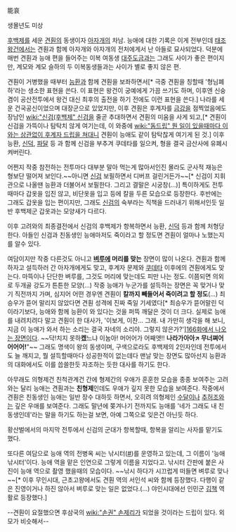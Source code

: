 能哀

생몰년도 미상

[[후백제]]를 세운 [[견훤]]의 동생이자 [[아자개]]의 차남. 능애에 대한 기록은 이게 전부인데 [[태조 왕건]]에서는 견훤과 함께 아자개와 아자개의 전처에게서 난 아들로 묘사되었다. 덕분에 매번 견훤과 능애 편을 들어주는 이복 여동생 [[대주도금]]과는 그래도 사이가 좋은 편이지만, 계모와 계모 슬하의 두 이복동생들과는 사이가 별로 좋지 않은 편.

견훤이 거병했을 때부터 [[능환]]과 함께 견훤을 보좌하면서[* 극중 견훤을 칭할때 '형님폐하'라는 생소한 표현을 쓴다. 이 표현은 왕건이 궁예에게 가끔 쓰기도 하며, 이후엔 신숭겸이 공산전투에서 왕건 대신 최후의 출전을 하기 전에도 이런 표현을 쓴다.] 나라를 세운 건국공신이었으며 대장군으로 있었지만, 이후 견훤은 후계자를 [[금강]]을 점찍었음에도 장남인 [[wiki:"신검(후백제" 신검]]을 줄곧 추대하면서 견훤의 미움을 사게 되고,[* 견훤이 신검을 가뜩이나 탐탁치 않게 여기는데, 이 와중에 [[wiki:"돔드립" 뭔 일이 있을때마다 이와는 상관없이 후계자 드립을 쳐대니]] 견훤이 능애도 같이 탐탁찮게 여기게 된 것.] 이후 능환, [[신덕]], [[파달]] 등 과 함께 신검을 부추겨 쿠데타를 일으켜, 형을 결국 금산사에 유폐시켜버린다.

어쩐지 작중 참전하는 전투마다 대부분 말아 먹는게 많아서인진 몰라도 군사적 재능은 형보단 떨어져 보인다.~~아니면 [[신검]] 보필하면서 디버프 걸린거든가~~[* 신검이 지휘관으로 나올땐 능환과 더불어서 보필한다. 그리고 결말은 시궁창(...)] 특이하게도 전투때마다 갑옷을 입진 않고, 비단옷을 입고 등에 칼을 두른 모습으로 등장한다. 후반에는 그래도 갑옷을 입는 편이지만, 그래도 [[황제|신검]]의 숙부라는 직책을 드러내기 위해서인듯 일반 후백제군 갑옷과는 모양새가 다르다.

이후 고려와의 최종결전에서 신검의 후백제가 항복하면서 능환, [[신덕]] 등과 함께 처형당한다. 아들인 신검과 친동생인 능애마저도 죽이라고 할 정도면 견훤이 얼마나 노했는지를 알수 있다.

여담이지만 작중 다른것도 아니고 '''[[벼루]]에 머리를 맞는''' 장면이 많이 나온다. 견훤과 함께 하자고 설득하러 간 아자개에게도 맞고, 후계자 문제와 [[쿠데타]] 이후에의 견훤에게도 맞는다. 마뜩이나 단단한 벼루를, 그것도 머리에 맞는데도 피만 나는 정도. 이쯤되면 의외로 두개골 강도가 튼튼한 모양(...) 작중 능애가 누군가를 설득하는 장면은 꼭 맞거나 맞기 직전까지 가며, 심지어 어떤 경우엔 견훤이 '''칼까지 빼들어서 죽이려고 할 정도'''(...) 최승우가 뜯어 말리지 않았다면 견훤 성격에 진짜 죽일 기세였다[* 최승우가 뜯어말린 덕이라기보다, 능애와 함께 능환이 와 있다는 것을 퍼뜩 깨달은 것이 더 크다. 실제로 능애를 내려치려다 말고 견훤이 한 대사가, '이보게, 이찬... 그래. 내 가만히 생각을 해 보니, 지금 이 능애가 와서 하는 소리는 결국 자네의 소리야. 그렇지 않은가?'][https://www.youtube.com/watch?v=J0kQSrWmpsE 166화에서 나오는 장면이다]. ~~닥!치지 못하'''켔'''느냐 이눔아! 머어어가 어째앳!! '''나라가아아↗ 무너쪄어어어어!'''"~~ 그래도 명색이 왕의 동생이며, 구색으로라도 후백제의 2인자인데 전투에서도 늘 깨지고, 뭘 설득할때마다 성공한적이 없는데다 맨날 맞는 장면도 많아선지 능환과의 대화에서도 이를 씁쓸한듯 자조하는 듯한 대사를 하기도 한다.

아무래도 의형제건 친척관계건 간에 형제간의 우애가 훈훈한 모습을 종종 보여주는 고려와는 달리 능애는 견훤과는 '''친형제'''인데도 우애가 깊지 못한 모습을 보여준다. 작중에서 견훤은 친동생인 능애는 일반 장수 대하듯 하면서, 오히려 의형제인 [[수달]]이나 [[추허조]]와는 깊은 우애를 보여준다. 그래도 말년에 쫒겨나기 전까지도 능애를 '네가 그래도 내 친동생인데'라는 말을 하기도 하는걸 보면, 아예 그쪽으로 잊은건 아닌듯 하다.

황산벌에서의 마지막 전투에서 신검의 군대가 항복할때, 항복을 알리는 사자를 맡기도 했다.

또다른 여담으로 능애 역의 전병옥 씨는 낚시터([http://www.trade-korea.co.kr/fishing/ #])를 운영하고 있는데, 그 이름이 '능애 낚시터'이다. 능애 역을 맡은 인연으로 그렇게 이름을 지었다고. 낚시터 간판에 붙은 사진이 능애 역으로 촬영 했을때의 모습이다. ~~낚시 하다가 시끄럽게 떠들면 벼루로 맞나~~[* 이후 무인시대, 근초고왕에서도 견훤 역의 서인석 씨와 함께 등장했다. 다행이 같은 진영이거나 하진 않아서 벼루로 맞는 일은 없었다.(...) 야인시대에선 인민군 [[김책]] 역활로 등장했다.]

--견훤이 요절했으면 후삼국의 [[wiki:"손권" 손제리]]가 되었을 것이라는 드립이 있다. 외모가 비슷해서--

